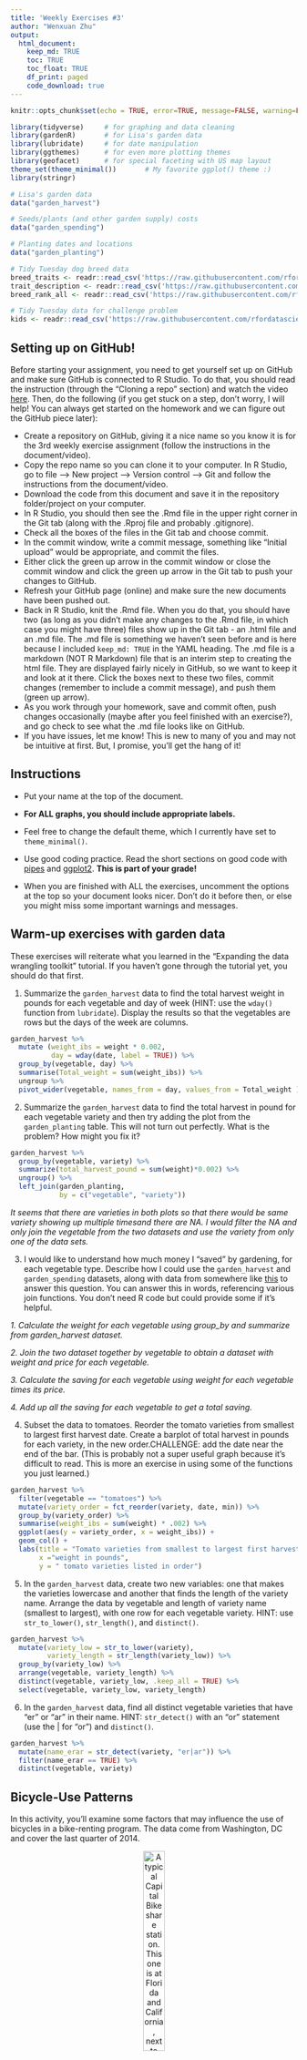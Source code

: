 ```yaml
---
title: 'Weekly Exercises #3'
author: "Wenxuan Zhu"
output: 
  html_document:
    keep_md: TRUE
    toc: TRUE
    toc_float: TRUE
    df_print: paged
    code_download: true
---
```



```r
knitr::opts_chunk$set(echo = TRUE, error=TRUE, message=FALSE, warning=FALSE)
```

```r
library(tidyverse)     # for graphing and data cleaning
library(gardenR)       # for Lisa's garden data
library(lubridate)     # for date manipulation
library(ggthemes)      # for even more plotting themes
library(geofacet)      # for special faceting with US map layout
theme_set(theme_minimal())       # My favorite ggplot() theme :)
library(stringr)
```

```r
# Lisa's garden data
data("garden_harvest")

# Seeds/plants (and other garden supply) costs
data("garden_spending")

# Planting dates and locations
data("garden_planting")

# Tidy Tuesday dog breed data
breed_traits <- readr::read_csv('https://raw.githubusercontent.com/rfordatascience/tidytuesday/master/data/2022/2022-02-01/breed_traits.csv')
trait_description <- readr::read_csv('https://raw.githubusercontent.com/rfordatascience/tidytuesday/master/data/2022/2022-02-01/trait_description.csv')
breed_rank_all <- readr::read_csv('https://raw.githubusercontent.com/rfordatascience/tidytuesday/master/data/2022/2022-02-01/breed_rank.csv')

# Tidy Tuesday data for challenge problem
kids <- readr::read_csv('https://raw.githubusercontent.com/rfordatascience/tidytuesday/master/data/2020/2020-09-15/kids.csv')
```

## Setting up on GitHub!

Before starting your assignment, you need to get yourself set up on GitHub and make sure GitHub is connected to R Studio. To do that, you should read the instruction (through the "Cloning a repo" section) and watch the video [here](https://github.com/llendway/github_for_collaboration/blob/master/github_for_collaboration.md). Then, do the following (if you get stuck on a step, don't worry, I will help! You can always get started on the homework and we can figure out the GitHub piece later):

* Create a repository on GitHub, giving it a nice name so you know it is for the 3rd weekly exercise assignment (follow the instructions in the document/video).  
* Copy the repo name so you can clone it to your computer. In R Studio, go to file --> New project --> Version control --> Git and follow the instructions from the document/video.  
* Download the code from this document and save it in the repository folder/project on your computer.  
* In R Studio, you should then see the .Rmd file in the upper right corner in the Git tab (along with the .Rproj file and probably .gitignore).  
* Check all the boxes of the files in the Git tab and choose commit.  
* In the commit window, write a commit message, something like "Initial upload" would be appropriate, and commit the files.  
* Either click the green up arrow in the commit window or close the commit window and click the green up arrow in the Git tab to push your changes to GitHub.  
* Refresh your GitHub page (online) and make sure the new documents have been pushed out.  
* Back in R Studio, knit the .Rmd file. When you do that, you should have two (as long as you didn't make any changes to the .Rmd file, in which case you might have three) files show up in the Git tab - an .html file and an .md file. The .md file is something we haven't seen before and is here because I included `keep_md: TRUE` in the YAML heading. The .md file is a markdown (NOT R Markdown) file that is an interim step to creating the html file. They are displayed fairly nicely in GitHub, so we want to keep it and look at it there. Click the boxes next to these two files, commit changes (remember to include a commit message), and push them (green up arrow).  
* As you work through your homework, save and commit often, push changes occasionally (maybe after you feel finished with an exercise?), and go check to see what the .md file looks like on GitHub.  
* If you have issues, let me know! This is new to many of you and may not be intuitive at first. But, I promise, you'll get the hang of it! 



## Instructions

* Put your name at the top of the document. 

* **For ALL graphs, you should include appropriate labels.** 

* Feel free to change the default theme, which I currently have set to `theme_minimal()`. 

* Use good coding practice. Read the short sections on good code with [pipes](https://style.tidyverse.org/pipes.html) and [ggplot2](https://style.tidyverse.org/ggplot2.html). **This is part of your grade!**

* When you are finished with ALL the exercises, uncomment the options at the top so your document looks nicer. Don't do it before then, or else you might miss some important warnings and messages.


## Warm-up exercises with garden data

These exercises will reiterate what you learned in the "Expanding the data wrangling toolkit" tutorial. If you haven't gone through the tutorial yet, you should do that first.

  1. Summarize the `garden_harvest` data to find the total harvest weight in pounds for each vegetable and day of week (HINT: use the `wday()` function from `lubridate`). Display the results so that the vegetables are rows but the days of the week are columns.

```r
garden_harvest %>%
  mutate (weight_ibs = weight * 0.002, 
          day = wday(date, label = TRUE)) %>%
  group_by(vegetable, day) %>%
  summarise(Total_weight = sum(weight_ibs)) %>%
  ungroup %>%
  pivot_wider(vegetable, names_from = day, values_from = Total_weight )
```

  2. Summarize the `garden_harvest` data to find the total harvest in pound for each vegetable variety and then try adding the plot from the `garden_planting` table. This will not turn out perfectly. What is the problem? How might you fix it?

```r
garden_harvest %>% 
  group_by(vegetable, variety) %>% 
  summarize(total_harvest_pound = sum(weight)*0.002) %>% 
  ungroup() %>%
  left_join(garden_planting,
            by = c("vegetable", "variety")) 
```

_It seems that there are varieties in both plots so that there would be same variety showing up multiple timesand there are NA. I would filter the NA and only join the vegetable from the two datasets and use the variety from only one of the data sets._


  3. I would like to understand how much money I "saved" by gardening, for each vegetable type. Describe how I could use the `garden_harvest` and `garden_spending` datasets, along with data from somewhere like [this](https://products.wholefoodsmarket.com/search?sort=relevance&store=10542) to answer this question. You can answer this in words, referencing various join functions. You don't need R code but could provide some if it's helpful.

_1. Calculate the weight for each vegetable using group_by and summarize from garden_harvest dataset._

_2. Join the two dataset together by vegetable to obtain a dataset with weight and price for each vegetable._

_3. Calculate the saving for each vegetable using weight for each vegetable times its price._
 
_4. Add up all the saving for each vegetable to get a total saving._


  4. Subset the data to tomatoes. Reorder the tomato varieties from smallest to largest first harvest date. Create a barplot of total harvest in pounds for each variety, in the new order.CHALLENGE: add the date near the end of the bar. (This is probably not a super useful graph because it's difficult to read. This is more an exercise in using some of the functions you just learned.)

```r
garden_harvest %>%
  filter(vegetable == "tomatoes") %>%
  mutate(variety_order = fct_reorder(variety, date, min)) %>%
  group_by(variety_order) %>%
  summarise(weight_ibs = sum(weight) * .002) %>%
  ggplot(aes(y = variety_order, x = weight_ibs)) +
  geom_col() +
  labs(title = "Tomato varieties from smallest to largest first harvest date", 
       x ="weight in pounds", 
       y = " tomato varieties listed in order")
```

  5. In the `garden_harvest` data, create two new variables: one that makes the varieties lowercase and another that finds the length of the variety name. Arrange the data by vegetable and length of variety name (smallest to largest), with one row for each vegetable variety. HINT: use `str_to_lower()`, `str_length()`, and `distinct()`.
  
```r
garden_harvest %>% 
  mutate(variety_low = str_to_lower(variety),
         variety_length = str_length(variety_low)) %>% 
  group_by(variety_low) %>%
  arrange(vegetable, variety_length) %>% 
  distinct(vegetable, variety_low, .keep_all = TRUE) %>% 
  select(vegetable, variety_low, variety_length)
```

  6. In the `garden_harvest` data, find all distinct vegetable varieties that have "er" or "ar" in their name. HINT: `str_detect()` with an "or" statement (use the | for "or") and `distinct()`.

```r
garden_harvest %>% 
  mutate(name_erar = str_detect(variety, "er|ar")) %>% 
  filter(name_erar == TRUE) %>% 
  distinct(vegetable, variety)
```


## Bicycle-Use Patterns

In this activity, you'll examine some factors that may influence the use of bicycles in a bike-renting program.  The data come from Washington, DC and cover the last quarter of 2014.

<center>

![A typical Capital Bikeshare station. This one is at Florida and California, next to Pleasant Pops.](https://www.macalester.edu/~dshuman1/data/112/bike_station.jpg){width="30%"}


![One of the vans used to redistribute bicycles to different stations.](https://www.macalester.edu/~dshuman1/data/112/bike_van.jpg){width="30%"}

</center>

Two data tables are available:

- `Trips` contains records of individual rentals
- `Stations` gives the locations of the bike rental stations

Here is the code to read in the data. We do this a little differently than usual, which is why it is included here rather than at the top of this file. To avoid repeatedly re-reading the files, start the data import chunk with `{r cache = TRUE}` rather than the usual `{r}`.

```r
data_site <- 
  "https://www.macalester.edu/~dshuman1/data/112/2014-Q4-Trips-History-Data.rds" 
Trips <- readRDS(gzcon(url(data_site)))
Stations<-read_csv("http://www.macalester.edu/~dshuman1/data/112/DC-Stations.csv")
```

**NOTE:** The `Trips` data table is a random subset of 10,000 trips from the full quarterly data. Start with this small data table to develop your analysis commands. **When you have this working well, you should access the full data set of more than 600,000 events by removing `-Small` from the name of the `data_site`.**

### Temporal patterns

It's natural to expect that bikes are rented more at some times of day, some days of the week, some months of the year than others. The variable `sdate` gives the time (including the date) that the rental started. Make the following plots and interpret them:

  7. A density plot, which is a smoothed out histogram, of the events versus `sdate`. Use `geom_density()`.
  
```r
Trips %>%
  ggplot(aes(x=sdate)) +
  geom_density() +
  labs(title = "Density plot for rental dates started", 
       x= "") + 
  theme(axis.title.y = element_blank())
```
  
  8. A density plot of the events versus time of day.  You can use `mutate()` with `lubridate`'s  `hour()` and `minute()` functions to extract the hour of the day and minute within the hour from `sdate`. Hint: A minute is 1/60 of an hour, so create a variable where 3:30 is 3.5 and 3:45 is 3.75.
  
```r
Trips %>%
  mutate(time_hour = hour(sdate)+ (minute(sdate)/60)) %>%
  ggplot(aes(x = time_hour)) +
  geom_density() +
  labs(title = "Density plot of time") + 
  theme(axis.title.y = element_blank())

```
  
  9. A bar graph of the events versus day of the week. Put day on the y-axis.
  
```r
Trips %>%
  mutate(day = wday(sdate, label = TRUE)) %>%
  ggplot(aes(y = day)) +
  geom_bar() +
  labs (title = "Bar plot of counts versus each day of the weeks")
```
  
  10. Facet your graph from exercise 8. by day of the week. Is there a pattern?
  
```r
Trips %>%
  mutate(time_hour = hour(sdate)+ (minute(sdate)/60),
         day = wday(sdate, label = TRUE)) %>%
  ggplot(aes(x = time_hour)) +
  facet_wrap(vars(day)) +
  geom_density() +
  labs(title = "Facet density plot of time for each day of the week") + 
  theme(axis.title.y = element_blank()) + 
  labs(x = "Time in hour")
```
  
The variable `client` describes whether the renter is a regular user (level `Registered`) or has not joined the bike-rental organization (`Causal`). The next set of exercises investigate whether these two different categories of users show different rental behavior and how `client` interacts with the patterns you found in the previous exercises. 

  11. Change the graph from exercise 10 to set the `fill` aesthetic for `geom_density()` to the `client` variable. You should also set `alpha = .5` for transparency and `color=NA` to suppress the outline of the density function.
  
```r
Trips %>%
  mutate(time_hour = hour(sdate)+ (minute(sdate)/60),
         day = wday(sdate, label = TRUE)) %>%
  ggplot(aes(x = time_hour, fill = client)) +
  facet_wrap(vars(day)) +
  geom_density(color = NA, alpha = .5) +
  labs(title = "Facet density plot of time for each day of the week") + 
  theme(axis.title.y = element_blank()) + 
  labs(x = "Time in hour")
```

  12. Change the previous graph by adding the argument `position = position_stack()` to `geom_density()`. In your opinion, is this better or worse in terms of telling a story? What are the advantages/disadvantages of each?
  
```r
Trips %>%
  mutate(time_hour = hour(sdate)+ (minute(sdate)/60),
         day = wday(sdate, label = TRUE)) %>%
  ggplot(aes(x = time_hour, fill = client)) +
  facet_wrap(vars(day)) +
  geom_density(color = NA, alpha = .5, position = position_stack()) +
  labs(title = "Facet density plot of time for each day of the week") + 
  theme(axis.title.y = element_blank()) + 
  labs(x = "Time in hour")
```
  
  _This graph helps to view the overall pattern more clearly by adding the proportion of casual and registered clients together. However, the plot in Question 11 provides a view to see the separate pattern of distribution for two different groups of clients._
  
  13. In this graph, go back to using the regular density plot (without `position = position_stack()`). Add a new variable to the dataset called `weekend` which will be "weekend" if the day is Saturday or Sunday and  "weekday" otherwise (HINT: use the `ifelse()` function and the `wday()` function from `lubridate`). Then, update the graph from the previous problem by faceting on the new `weekend` variable. 
  
```r
Trips %>%
  mutate(time_hour = hour(sdate)+ (minute(sdate)/60), 
         weekend = ifelse(wday(sdate) == c(1,7), "weekend", "weekday")) %>%
  ggplot(aes(x = time_hour, fill = client)) +
  geom_density(color = NA, alpha = .5) +
  facet_wrap(vars(weekend))+
  labs(title = "Density plot of time for weekday and weekend") + 
  theme(axis.title.y = element_blank())
```
  
  14. Change the graph from the previous problem to facet on `client` and fill with `weekday`. What information does this graph tell you that the previous didn't? Is one graph better than the other?
  
```r
Trips %>%
  mutate(time_hour = hour(sdate)+ (minute(sdate)/60), 
         weekend = ifelse(wday(sdate) == c(1,7), "weekend", "weekday")) %>%
  ggplot(aes(x = time_hour, fill = weekend)) +
  geom_density(color = NA, alpha = .5) +
  facet_wrap(vars(client))+
  labs(title = "Density plot of time for casual and registered clients") + 
  theme(axis.title.y = element_blank())
```
_I personally think the above plot looks better because it is more clear to see the contrast between casual and registered clients. _
  
  
### Spatial patterns

  15. Use the latitude and longitude variables in `Stations` to make a visualization of the total number of departures from each station in the `Trips` data. Use either color or size to show the variation in number of departures. We will improve this plot next week when we learn about maps!
  
```r
Trips %>%
  group_by(sstation) %>%
  summarise(departure = n()) %>%
  full_join(Stations, by = c("sstation" = "name")) %>%
  ggplot(aes(x= lat, y= long, color = departure)) +
  geom_point() +
  labs(title = "Departures from each station")
```
  
  16. Only 14.4% of the trips in our data are carried out by casual users. Create a plot that shows which area(s) have stations with a much higher percentage of departures by casual users. What patterns do you notice? (Again, we'll improve this next week when we learn about maps).
  
```r
Trips%>%
  group_by(sstation, client)%>%
  summarise(departure = n(), prop = mean(client == "Casual")) %>%
  full_join(Stations, by = c("sstation" = "name")) %>%
  ggplot()+
  geom_point(aes(x = long, y = lat, color = prop))+
  labs(title = "Departures from each station") 
```
_I notice that the plot seems to be flipped compared to the plot in Question 15 and the color of proportion changed._

  
**DID YOU REMEMBER TO GO BACK AND CHANGE THIS SET OF EXERCISES TO THE LARGER DATASET? IF NOT, DO THAT NOW.**

## Dogs!

In this section, we'll use the data from 2022-02-01 Tidy Tuesday. If you didn't use that data or need a little refresher on it, see the [website](https://github.com/rfordatascience/tidytuesday/blob/master/data/2022/2022-02-01/readme.md).

  17. The final product of this exercise will be a graph that has breed on the y-axis and the sum of the numeric ratings in the `breed_traits` dataset on the x-axis, with a dot for each rating. First, create a new dataset called `breed_traits_total` that has two variables -- `Breed` and `total_rating`. The `total_rating` variable is the sum of the numeric ratings in the `breed_traits` dataset (we'll use this dataset again in the next problem). Then, create the graph just described. Omit Breeds with a `total_rating` of 0 and order the Breeds from highest to lowest ranked. You may want to adjust the `fig.height` and `fig.width` arguments inside the code chunk options (eg. `{r, fig.height=8, fig.width=4}`) so you can see things more clearly - check this after you knit the file to assure it looks like what you expected.

```r
breed_traits_total <- breed_traits %>% 
  select(-`Coat Type`, -`Coat Length`) %>% 
  pivot_longer(!Breed, 
               names_to = "character",
               values_to = "rate") %>% 
  group_by(Breed) %>% 
  summarize(total_rating = sum(rate)) 

breed_traits_total %>% 
  filter(total_rating != 0) %>% 
  ggplot(aes(x = total_rating, 
             y = fct_reorder(Breed, total_rating))) +
  geom_point() +
  labs(title = "Breeds by the sum of their ratings",
       x = "", y = "") 
```

  18. The final product of this exercise will be a graph with the top-20 dogs in total ratings (from previous problem) on the y-axis, year on the x-axis, and points colored by each breed's ranking for that year (from the `breed_rank_all` dataset). The points within each breed will be connected by a line, and the breeds should be arranged from the highest median rank to lowest median rank ("highest" is actually the smallest numer, eg. 1 = best). After you're finished, think of AT LEAST one thing you could you do to make this graph better. HINTS: 1. Start with the `breed_rank_all` dataset and pivot it so year is a variable. 2. Use the `separate()` function to get year alone, and there's an extra argument in that function that can make it numeric. 3. For both datasets used, you'll need to `str_squish()` Breed before joining. 
  
```r
breed_rank_all %>%
  left_join(breed_rank_all) %>%
  pivot_longer(cols = `2013 Rank`:`2020 Rank`,
               names_to = "year",
               values_to = "rank") %>%
  separate(year, 
           into = c("year"), 
           convert = TRUE, 
           extra = "drop") %>% 
  mutate(breed = str_squish(Breed)) %>%
  inner_join(breed_traits_total %>% 
               slice_max(n = 20, order_by = total_rating) %>% 
               mutate(breed = str_squish(Breed)),
             by = "breed") %>% 
  ggplot(aes(x = year,
             y = fct_rev(fct_reorder(breed, rank, median)))) +
  geom_line() +
  geom_point(aes(color = rank)) +
  labs(title = "Top-20 dogs in total ratings ", 
       x = "", 
       y = "")
```
  
  19. Create your own! Requirements: use a `join` or `pivot` function (or both, if you'd like), a `str_XXX()` function, and a `fct_XXX()` function to create a graph using any of the dog datasets. One suggestion is to try to improve the graph you created for the Tidy Tuesday assignment. If you want an extra challenge, find a way to use the dog images in the `breed_rank_all` file - check out the `ggimage` library and [this resource](https://wilkelab.org/ggtext/) for putting images as labels.
  
```r
breed_traits %>%
  mutate(length_med = str_ends(`Coat Length`, "m", negate = TRUE), 
         fct_breed =  as.factor(Breed))%>%
  inner_join(breed_traits_total %>% 
               slice_max(n = 20, order_by = total_rating)) %>%
  ggplot(aes(x = fct_reorder(fct_breed, total_rating), y = `Barking Level`))+ 
  geom_point(color = "blue") + 
  labs(title = "Barking level for top 20 ranking dogs",
       x = "Top 20 ranking dogs")
```
  
## GitHub link

  20. Below, provide a link to your GitHub page with this set of Weekly Exercises. Specifically, if the name of the file is 03_exercises.Rmd, provide a link to the 03_exercises.md file, which is the one that will be most readable on GitHub.
  
[My GitHub](https://github.com/wx-zhu/comp_112_hw_3)

## Challenge problem! 

This problem uses the data from the Tidy Tuesday competition this week, `kids`. If you need to refresh your memory on the data, read about it [here](https://github.com/rfordatascience/tidytuesday/blob/master/data/2020/2020-09-15/readme.md). 

  21. In this exercise, you are going to try to replicate the graph below, created by Georgios Karamanis. I'm sure you can find the exact code on GitHub somewhere, but **DON'T DO THAT!** You will only be graded for putting an effort into this problem. So, give it a try and see how far you can get without doing too much googling. HINT: use `facet_geo()`. The graphic won't load below since it came from a location on my computer. So, you'll have to reference the original html on the moodle page to see it.
  

**DID YOU REMEMBER TO UNCOMMENT THE OPTIONS AT THE TOP?**
